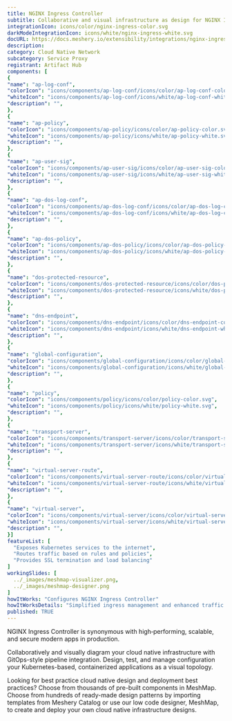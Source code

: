 ```yaml
---
title: NGINX Ingress Controller
subtitle: Collaborative and visual infrastructure as design for NGINX Ingress Controller
integrationIcon: icons/color/nginx-ingress-color.svg
darkModeIntegrationIcon: icons/white/nginx-ingress-white.svg
docURL: https://docs.meshery.io/extensibility/integrations/nginx-ingress
description: 
category: Cloud Native Network
subcategory: Service Proxy
registrant: Artifact Hub
components: [
{
"name": "ap-log-conf",
"colorIcon": "icons/components/ap-log-conf/icons/color/ap-log-conf-color.svg",
"whiteIcon": "icons/components/ap-log-conf/icons/white/ap-log-conf-white.svg",
"description": "",
},
{
"name": "ap-policy",
"colorIcon": "icons/components/ap-policy/icons/color/ap-policy-color.svg",
"whiteIcon": "icons/components/ap-policy/icons/white/ap-policy-white.svg",
"description": "",
},
{
"name": "ap-user-sig",
"colorIcon": "icons/components/ap-user-sig/icons/color/ap-user-sig-color.svg",
"whiteIcon": "icons/components/ap-user-sig/icons/white/ap-user-sig-white.svg",
"description": "",
},
{
"name": "ap-dos-log-conf",
"colorIcon": "icons/components/ap-dos-log-conf/icons/color/ap-dos-log-conf-color.svg",
"whiteIcon": "icons/components/ap-dos-log-conf/icons/white/ap-dos-log-conf-white.svg",
"description": "",
},
{
"name": "ap-dos-policy",
"colorIcon": "icons/components/ap-dos-policy/icons/color/ap-dos-policy-color.svg",
"whiteIcon": "icons/components/ap-dos-policy/icons/white/ap-dos-policy-white.svg",
"description": "",
},
{
"name": "dos-protected-resource",
"colorIcon": "icons/components/dos-protected-resource/icons/color/dos-protected-resource-color.svg",
"whiteIcon": "icons/components/dos-protected-resource/icons/white/dos-protected-resource-white.svg",
"description": "",
},
{
"name": "dns-endpoint",
"colorIcon": "icons/components/dns-endpoint/icons/color/dns-endpoint-color.svg",
"whiteIcon": "icons/components/dns-endpoint/icons/white/dns-endpoint-white.svg",
"description": "",
},
{
"name": "global-configuration",
"colorIcon": "icons/components/global-configuration/icons/color/global-configuration-color.svg",
"whiteIcon": "icons/components/global-configuration/icons/white/global-configuration-white.svg",
"description": "",
},
{
"name": "policy",
"colorIcon": "icons/components/policy/icons/color/policy-color.svg",
"whiteIcon": "icons/components/policy/icons/white/policy-white.svg",
"description": "",
},
{
"name": "transport-server",
"colorIcon": "icons/components/transport-server/icons/color/transport-server-color.svg",
"whiteIcon": "icons/components/transport-server/icons/white/transport-server-white.svg",
"description": "",
},
{
"name": "virtual-server-route",
"colorIcon": "icons/components/virtual-server-route/icons/color/virtual-server-route-color.svg",
"whiteIcon": "icons/components/virtual-server-route/icons/white/virtual-server-route-white.svg",
"description": "",
},
{
"name": "virtual-server",
"colorIcon": "icons/components/virtual-server/icons/color/virtual-server-color.svg",
"whiteIcon": "icons/components/virtual-server/icons/white/virtual-server-white.svg",
"description": "",
}]
featureList: [
  "Exposes Kubernetes services to the internet",
  "Routes traffic based on rules and policies",
  "Provides SSL termination and load balancing"
]
workingSlides: [
  ../_images/meshmap-visualizer.png,
  ../_images/meshmap-designer.png
]
howItWorks: "Configures NGINX Ingress Controller"
howItWorksDetails: "Simplified ingress management and enhanced traffic routing in Kubernetes"
published: TRUE
---
```

<p>
NGINX Ingress Controller is synonymous with high‑performing, scalable, and secure modern apps in production.
</p>
<p>
    Collaboratively and visually diagram your cloud native infrastructure with GitOps-style pipeline integration. Design, test, and manage configuration your Kubernetes-based, containerized applications as a visual topology.
</p>
<p>
    Looking for best practice cloud native design and deployment best practices? Choose from thousands of pre-built components in MeshMap. Choose from hundreds of ready-made design patterns by importing templates from Meshery Catalog or use our low code designer, MeshMap, to create and deploy your own cloud native infrastructure designs.
</p>
